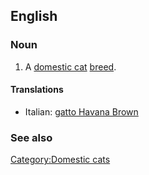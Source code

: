==English==

===Noun===
{{en-noun|sg=[[Havana Brown]]}}

# A [[domestic cat]] [[breed]].

====Translations====
{{top}}
*Italian: [[gatto Havana Brown]]
{{mid}}

{{bottom}}

===See also===
{{Wikipedia|Havana Brown}}
{{commonscat|Havana Brown}}

[[Category:Domestic cats]]